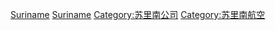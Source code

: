 {{Commonscat|Airlines of Suriname}}

[[Category:各國航空公司|Suriname]]
[[Category:南美洲航空公司|Suriname]]
[[Category:苏里南公司|Category:苏里南公司]]
[[Category:苏里南航空|Category:苏里南航空]]